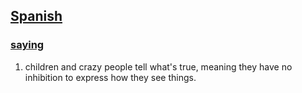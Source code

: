 == [[Spanish]] ==
=== [[saying]] ===
# children and crazy people tell what's true, meaning they have no inhibition to express how they see things.